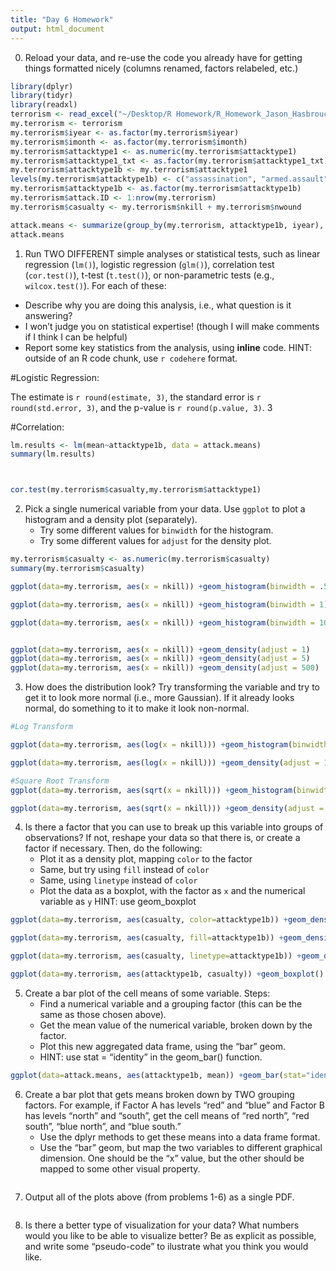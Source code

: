 ```yaml
---
title: "Day 6 Homework"
output: html_document
---
```


0. Reload your data, and re-use the code you already have for getting things formatted nicely (columns renamed, factors relabeled, etc.)

```r
library(dplyr)
library(tidyr)
library(readxl)
terrorism <- read_excel("~/Desktop/R Homework/R_Homework_Jason_Hasbrouck/terrorism.xlsx")
my.terrorism <- terrorism
my.terrorism$iyear <- as.factor(my.terrorism$iyear)
my.terrorism$imonth <- as.factor(my.terrorism$imonth)
my.terrorism$attacktype1 <- as.numeric(my.terrorism$attacktype1)
my.terrorism$attacktype1_txt <- as.factor(my.terrorism$attacktype1_txt)
my.terrorism$attacktype1b <- my.terrorism$attacktype1
levels(my.terrorism$attacktype1b) <- c("assassination", "armed.assault", "bombing.explosion", "hijacking", "hostage.barricade", "hostage.kidnapping", "facility.attack", "unarmed.assault", "unknown" )
my.terrorism$attacktype1b <- as.factor(my.terrorism$attacktype1b)
my.terrorism$attack.ID <- 1:nrow(my.terrorism)
my.terrorism$casualty <- my.terrorism$nkill + my.terrorism$nwound

attack.means <- summarize(group_by(my.terrorism, attacktype1b, iyear), mean = mean(casualty, na.rm = TRUE))
attack.means


```

1. Run TWO DIFFERENT simple analyses or statistical tests, such as linear regression (`lm()`), logistic regression (`glm()`), correlation test (`cor.test()`), t-test (`t.test()`), or non-parametric tests (e.g., `wilcox.test()`).  For each of these:
  - Describe why you are doing this analysis, i.e., what question is it answering?
  - I won't judge you on statistical expertise!  (though I will make comments if I think I can be helpful)
  - Report some key statistics from the analysis, using **inline** code. HINT: outside of an R code chunk, use `r codehere` format.
  
  
  
#Logistic Regression:  

The estimate is `r round(estimate, 3)`, the standard error is `r round(std.error, 3)`, and the p-value is `r round(p.value, 3)`.
3


#Correlation:
```r
lm.results <- lm(mean~attacktype1b, data = attack.means)
summary(lm.results)



cor.test(my.terrorism$casualty,my.terrorism$attacktype1)

```

2. Pick a single numerical variable from your data.  Use `ggplot` to plot a histogram and a density plot (separately).
   - Try some different values for `binwidth` for the histogram.
   - Try some different values for `adjust` for the density plot.

```r
my.terrorism$casualty <- as.numeric(my.terrorism$casualty)
summary(my.terrorism$casualty)

ggplot(data=my.terrorism, aes(x = nkill)) +geom_histogram(binwidth = .5)

ggplot(data=my.terrorism, aes(x = nkill)) +geom_histogram(binwidth = 1)

ggplot(data=my.terrorism, aes(x = nkill)) +geom_histogram(binwidth = 10)


ggplot(data=my.terrorism, aes(x = nkill)) +geom_density(adjust = 1)
ggplot(data=my.terrorism, aes(x = nkill)) +geom_density(adjust = 5)
ggplot(data=my.terrorism, aes(x = nkill)) +geom_density(adjust = 500)


```

3. How does the distribution look?  Try transforming the variable and try to get it to look more normal (i.e., more Gaussian).  If it already looks normal, do something to it to make it look non-normal.

```r

#Log Transform

ggplot(data=my.terrorism, aes(log(x = nkill))) +geom_histogram(binwidth = 1)

ggplot(data=my.terrorism, aes(log(x = nkill))) +geom_density(adjust = 1)

#Square Root Transform
ggplot(data=my.terrorism, aes(sqrt(x = nkill))) +geom_histogram(binwidth = 1)

ggplot(data=my.terrorism, aes(sqrt(x = nkill))) +geom_density(adjust = 50)

```

4. Is there a factor that you can use to break up this variable into groups of observations?  If not, reshape your data so that there is, or create a factor if necessary.  Then, do the following:
   - Plot it as a density plot, mapping `color` to the factor
   - Same, but try using `fill` instead of `color`
   - Same, using `linetype` instead of `color`
   - Plot the data as a boxplot, with the factor as `x` and the numerical variable as `y`  HINT: use geom_boxplot

```r
ggplot(data=my.terrorism, aes(casualty, color=attacktype1b)) +geom_density()+coord_cartesian(x=c(0,15)) 

ggplot(data=my.terrorism, aes(casualty, fill=attacktype1b)) +geom_density()+coord_cartesian(x=c(0,15)) 

ggplot(data=my.terrorism, aes(casualty, linetype=attacktype1b)) +geom_density()+coord_cartesian(x=c(0,15)) 

ggplot(data=my.terrorism, aes(attacktype1b, casualty)) +geom_boxplot() +coord_cartesian(y=c(0,35)) 
```

5. Create a bar plot of the cell means of some variable. Steps:
   - Find a numerical variable and a grouping factor (this can be the same as those chosen above).
   - Get the mean value of the numerical variable, broken down by the factor.  
   - Plot this new aggregated data frame, using the "bar" geom.
   - HINT: use stat = "identity" in the geom_bar() function.
   
```r
ggplot(data=attack.means, aes(attacktype1b, mean)) +geom_bar(stat="identity")


```
   
6. Create a bar plot that gets means broken down by TWO grouping factors.  For example, if Factor A has levels "red" and "blue" and Factor B has levels "north" and "south", get the cell means of "red north", "red south", "blue north", and "blue south."  
   - Use the dplyr methods to get these means into a data frame format.
   - Use the "bar" geom, but map the two variables to different graphical dimension.  One should be the "x" value, but the other should be mapped to some other visual property.

```r




```

7. Output all of the plots above (from problems 1-6) as a single PDF.

```r

```

8. Is there a better type of visualization for your data?  What numbers would you like to be able to visualize better?  Be as explicit as possible, and write some "pseudo-code" to ilustrate what you think you would like.

```r

```



